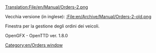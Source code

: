 [[Translation:File/en/Manual/Orders-2.png]]
[[Category:en/Orders window]]


Vecchia versione (in inglese): [[:File:en/Archive/Manual/Orders-2-old.png]]

Finestra per la gestione degli ordini dei veicoli.

OpenGFX - OpenTTD ver. 1.8.0